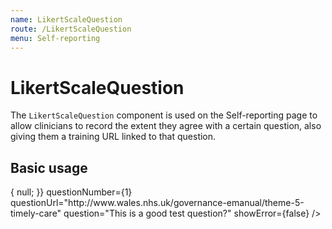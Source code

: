 ```yaml
---
name: LikertScaleQuestion
route: /LikertScaleQuestion
menu: Self-reporting
---
```



# LikertScaleQuestion

The `LikertScaleQuestion` component is used on the Self-reporting page to allow clinicians to record the extent they agree with a certain
question, also giving them a training URL linked to that question.

<Props of={LikertScaleQuestion} />

## Basic usage

<Playground>
  <LikertScaleQuestion
    onChange={value => {
      null;
    }}
    questionNumber={1}
    questionUrl="http://www.wales.nhs.uk/governance-emanual/theme-5-timely-care"
    question="This is a good test question?"
    showError={false}
  />
</Playground>
